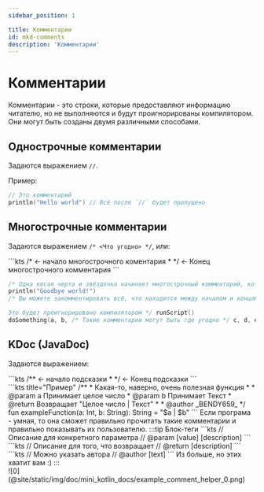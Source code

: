 ```yaml
---
sidebar_position: 1

title: Комментарии
id: mkd-comments
description: 'Комментарии'
---
```


# Комментарии

Комментарии - это строки, которые предоставляют информацию читателю, но не выполняются и будут проигнорированы компилятором. Они могут быть созданы двумя различными способами.

## Однострочные комментарии

Задаются выражением `//`.

Пример:
```kts
// Это комментарий
println("Hello world") // Всё после `//` будет пропущено
```

## Многострочные комментарии

Задаются выражением `/* <Что угодно> */`, или:
<div align="left">
```kts
/* <- начало многострочного коментария
 *
*/ <- Конец многострочного комментария
```
</div>

```kts
/* Одна косая черта и звёздочка начинает многострочный комментарий, который завершается звёздочкой и ещё одной косой чертой */
println("Goodbye world!")
/* Вы можете закомментировать всё, что находится между началом и концом,

Это будет проигнорировано компилятором */ runScript()
doSomething(a, b, /* Такие комментарии могут быть где угодно */ c, d, e)
```

## KDoc (JavaDoc)

Задаются выражением:
<div align="left">
```kts
/** <- начало подсказки
 *
*/ <- Конец подсказки
```
<div style={{ "display": "flex" }}>
<div style={{ "items-align": "flex-start", "width": "50%", "margin-right": "8px" }}>
```kts title="Пример"
/**
 * Какая-то, наверно, очень полезная функция
 *
 * @param a Принимает целое число
 * @param b Принимает Текст
 * @return Возвращает "Целое число | Текст"
 *
 * @author _BENDY659_
*/
fun exampleFunction(a: Int, b: String): String = "$a | $b"
```
Если програма - умная, то она сможет правильно прочитать такие комментарии и правильно
показывать их пользователю.
:::tip Блок-теги
```kts
// Описание для конкретного параметра //
@param [value] [description]
```
```kts
// Описание для того, что возвращает //
@return [description]
```
```kts
// Можно указать автора //
@author [text]
```
Из больше, но этих хватит вам :)
:::
</div>
<div style={{ "items-align": "flex-end", "width": "150%", "margin-left": "8pd", "border-radius": "2rem" }}>
![0](@site/static/img/doc/mini_kotlin_docs/example_comment_helper_0.png)
</div>
</div>
</div>